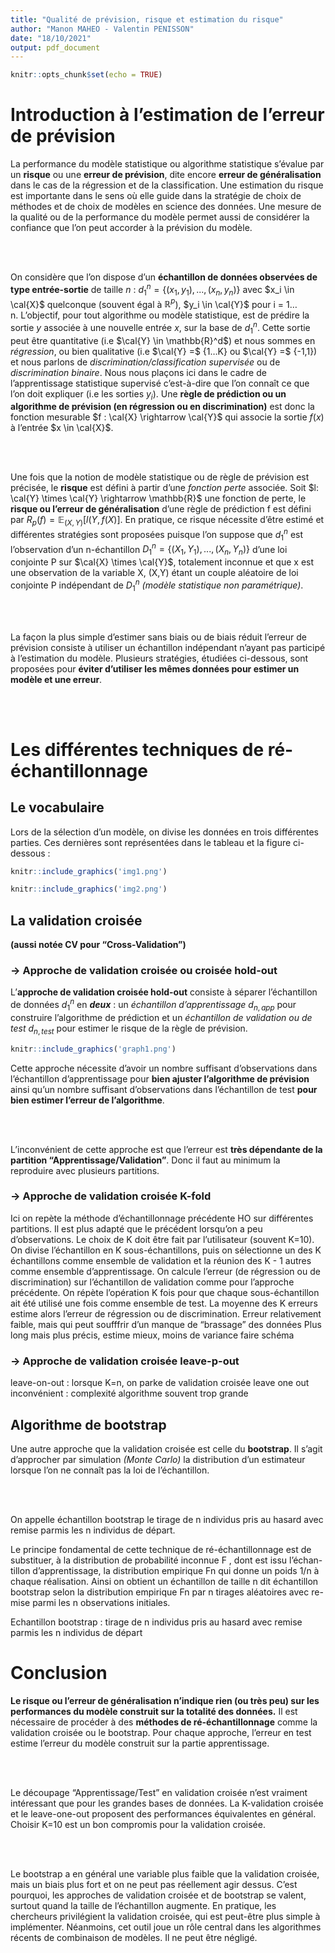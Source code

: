 ```yaml
---
title: "Qualité de prévision, risque et estimation du risque"
author: "Manon MAHEO - Valentin PENISSON"
date: "18/10/2021"
output: pdf_document
---
```


```r
knitr::opts_chunk$set(echo = TRUE)
```

\begin{center}
 \rule{0.5\linewidth}{2pt}
 \end{center}

# Introduction à l'estimation de l'erreur de prévision

La performance du modèle statistique ou algorithme statistique s'évalue par un **risque** ou une **erreur de prévision**, dite encore **erreur de généralisation** dans le cas de la régression et de la classification. Une estimation du risque est importante dans le sens où elle guide dans la stratégie de choix de méthodes et de choix de modèles en science des données. Une mesure de la qualité ou de la performance du modèle permet aussi de considérer la confiance que l'on peut accorder à la prévision du modèle. 

<br><br>

On considère que l'on dispose d'un **échantillon de données observées de type entrée-sortie** de taille $n$ : $d^n_1 = \left\{(x_1,y_1),...,(x_n,y_n)\right\}$ avec $x_i \in \cal{X}$ quelconque (souvent égal à $\mathbb{R}^p$), $y_i \in \cal{Y}$ pour i = 1...n. L'objectif, pour tout algorithme ou modèle statistique, est de prédire la sortie $y$ associée à une nouvelle entrée $x$, sur la base de $d^n_1$. Cette sortie peut être quantitative (i.e $\cal{Y} \in \mathbb{R}^d$) et nous sommes en *régression*, ou bien qualitative (i.e $\cal{Y} =$ {1...K} ou $\cal{Y} =$ {-1,1}) et nous parlons de *discrimination/classification supervisée* ou de *discrimination binaire*. Nous nous plaçons ici dans le cadre de l'apprentissage statistique supervisé c'est-à-dire que l'on connaît ce que l'on doit expliquer (i.e les sorties $y_i$). Une **règle de prédiction ou un algorithme de prévision (en régression ou en discrimination)** est donc la fonction mesurable $f : \cal{X} \rightarrow \cal{Y}$ qui associe la sortie $f(x)$ à l’entrée $x \in \cal{X}$.

<br><br>

Une fois que la notion de modèle statistique ou de règle de prévision est précisée, le **risque** est défini à partir d'une *fonction perte* associée. Soit $l: \cal{Y} \times \cal{Y} \rightarrow \mathbb{R}$ une fonction de perte, le **risque ou l'erreur de généralisation** d'une règle de prédiction f est défini par $R_p(f) = \mathbb{E}_{(X,Y)} \left[ l(Y,f(X)\right]$. En pratique, ce risque nécessite d'être estimé et différentes stratégies sont proposées puisque l'on suppose que $d^n_1$ est l'observation d’un n-échantillon $D^n_1 = \left\{(X_1,Y_1),...,(X_n,Y_n)\right\}$ d’une loi conjointe P sur $\cal{X} \times \cal{Y}$, totalement inconnue et que x est une observation de la variable X, (X,Y) étant un couple aléatoire de loi conjointe P indépendant de $D^n_1$ *(modèle statistique non paramétrique)*.

<br><br>

La façon la plus simple d'estimer sans biais ou de biais réduit l'erreur de prévision consiste à utiliser un échantillon indépendant n'ayant pas participé à l'estimation du modèle. Plusieurs stratégies, étudiées ci-dessous, sont proposées pour **éviter d'utiliser les mêmes données pour estimer un modèle et une erreur**. 

<br><br>

# Les différentes techniques de ré-échantillonnage

## Le vocabulaire 

Lors de la sélection d'un modèle, on divise les données en trois différentes parties. Ces dernières sont représentées dans le tableau et la figure ci-dessous : 

```r
knitr::include_graphics('img1.png')
```

```r
knitr::include_graphics('img2.png')
```

## La validation croisée 
**(aussi notée CV pour "Cross-Validation")**

### -> Approche de validation croisée ou croisée hold-out

L'**approche de validation croisée hold-out** consiste à séparer l'échantillon de données $d^n_1$ en ***deux*** : un *échantillon d'apprentissage* $d_{n,app}$ pour construire l'algorithme de prédiction et un *échantillon de validation ou de test* $d_{n,test}$ pour estimer le risque de la règle de prévision. 

```r
knitr::include_graphics('graph1.png')
```

Cette approche nécessite d'avoir un nombre suffisant d'observations dans l'échantillon d'apprentissage pour **bien ajuster l'algorithme de prévision** ainsi qu'un nombre suffisant d'observations dans l'échantillon de test **pour bien estimer l'erreur de l'algorithme**.

<br><br>

L'inconvénient de cette approche est que l'erreur est **très dépendante de la partition "Apprentissage/Validation"**. Donc il faut au minimum la reproduire avec plusieurs partitions.

### -> Approche de validation croisée K-fold

Ici on repète la méthode d'échantillonnage précédente HO sur différentes partitions. Il est plus adapté que le précédent lorsqu'on a peu d'observations. Le choix de K doit être fait par l'utilisateur (souvent K=10).
On divise l'échantillon en K sous-échantillons, puis on sélectionne un des K échantillons comme ensemble de validation et la réunion des K - 1 autres comme ensemble d'apprentissage.
On calcule l'erreur (de régression ou de discrimination) sur l'échantillon de validation comme pour l'approche précédente. 
On répète l'opération K fois pour que chaque sous-échantillon ait été utilisé une fois comme ensemble de test. La moyenne des K erreurs estime alors l'erreur de régression ou de discrimination.
Erreur relativement faible, mais qui peut soufffrir d'un manque de "brassage" des données
Plus long mais plus précis, estime mieux, moins de variance
faire schéma

### -> Approche de validation croisée leave-p-out

leave-on-out : lorsque K=n, on parke de validation croisée leave one out
inconvénient : complexité algorithme souvent trop grande

## Algorithme de bootstrap

Une autre approche que la validation croisée est celle du **bootstrap**. Il s'agit d'approcher par simulation *(Monte Carlo)* la distribution d'un estimateur lorsque l'on ne connaît pas la loi de l'échantillon.

<br><br>

On appelle échantillon bootstrap le tirage de n individus pris au hasard avec remise parmis les n individus de départ. 

Le principe fondamental de cette technique de ré-échantillonnage est de substituer, à la distribution de probabilité inconnue F , dont est issu l’échan- tillon d’apprentissage, la distribution empirique Fn qui donne un poids 1/n à chaque réalisation. Ainsi on obtient un échantillon de taille n dit échantillon bootstrap selon la distribution empirique Fn par n tirages aléatoires avec re- mise parmi les n observations initiales.

Echantillon bootstrap : tirage de n individus pris au hasard avec remise parmis les n individus de départ



# Conclusion

**Le risque ou l'erreur de généralisation n'indique rien (ou très peu) sur les performances du modèle construit sur la totalité des données.** Il est nécessaire de procéder à des **méthodes de ré-échantillonnage** comme la validation croisée ou le bootstrap. Pour chaque approche, l'erreur en test estime l'erreur du modèle construit sur la partie apprentissage.

<br><br>

Le découpage "Apprentissage/Test" en validation croisée n'est vraiment intéressant que pour les grandes bases de données. La K-validation croisée et le leave-one-out proposent des performances équivalentes en général. Choisir K=10 est un bon compromis pour la validation croisée.

<br><br>

Le bootstrap a en général une variable plus faible que la validation croisée, mais un biais plus fort et on ne peut pas réellement agir dessus. C'est pourquoi, les approches de validation croisée et de bootstrap se valent, surtout quand la taille de l'échantillon augmente. En pratique, les chercheurs privilégient la validation croisée, qui est peut-être plus simple à implémenter. Néanmoins, cet outil joue un rôle central dans les algorithmes récents de combinaison de modèles. Il ne peut être négligé.